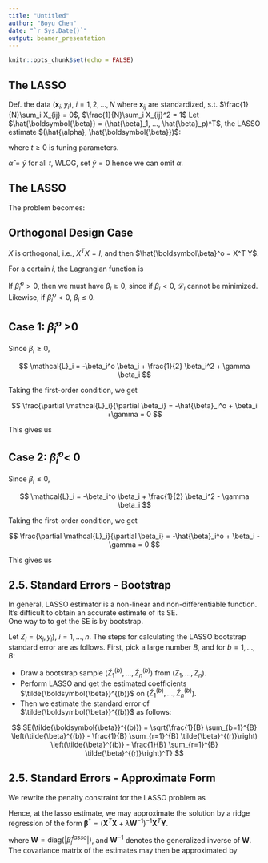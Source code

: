 ```yaml
---
title: "Untitled"
author: "Boyu Chen"
date: "`r Sys.Date()`"
output: beamer_presentation
---
```


```r
knitr::opts_chunk$set(echo = FALSE)
```

## The LASSO

Def. the data $(\mathbf{x}_i, y_i)$, $i = 1,2,...,N$
where $\mathbf{x}_{ij}$ are standardized, s.t. $\frac{1}{N}\sum_i X_{ij} = 0$, $\frac{1}{N}\sum_i X_{ij}^2 = 1$
Let $\hat{\boldsymbol{\beta}} = (\hat{\beta}_1, ..., \hat{\beta}_p)^T$, the LASSO estimate $(\hat{\alpha}, \hat{\boldsymbol{\beta}})$:

\begin{equation}
(\hat{\alpha}, \hat{\boldsymbol{\beta}}) := \arg\min \left\{ \sum_{i=1}^N (y_i - \alpha - \sum_j \beta_j x_{ij})^2 \right\} \text{ s.t. } \sum_j|\beta_i| \leq t
\end{equation}

where $t \geq 0$ is tuning parameters.

$\hat\alpha = \bar{y}$ for all $t$, WLOG, set $\bar{y} = 0$ hence we can omit $\alpha$.

## The LASSO

The problem becomes:

\begin{equation}
\boldsymbol{\hat\beta} := \arg\min \left\{ \sum_{i=1}^N (y_i - \sum_j \beta_j x_{ij})^2 \right\} \text{ s.t. } \sum_j|\beta_j| \leq t
\end{equation}

\begin{align*}
\hat{\boldsymbol{\beta}} & := \arg\min_{\boldsymbol{\beta}} \left( (Y-X\boldsymbol{\beta})^T(Y- X\boldsymbol{\beta}) + \lambda || \boldsymbol{\beta}|| \right) \\
& = \arg\min_{\boldsymbol{\beta}} \left( -Y^T X\boldsymbol{\beta} + \frac{1}{2} \boldsymbol{\beta}^T X^T X \boldsymbol{\beta} + \gamma ||\boldsymbol{\beta}|| \right)
\end{align*}

## Orthogonal Design Case

$X$ is orthogonal, i.e., $X^T X = I$, and then $\hat{\boldsymbol\beta}^o = X^T Y$.
\begin{align*}
& \min_{\boldsymbol{\beta}} \quad -Y^T X\boldsymbol{\beta} + \boldsymbol{\beta}^T X^T X \boldsymbol{\beta} + \gamma ||\boldsymbol{\beta}|| \\
\Rightarrow & \min_{\boldsymbol{\beta}} \quad -\hat{\boldsymbol{\beta}}^o \boldsymbol{\beta} + \frac{1}{2} \boldsymbol{\beta}^T \boldsymbol{\beta} + \gamma ||\boldsymbol{\beta}|| \\
\Rightarrow & \min_{\boldsymbol{\beta}} \quad \sum_{i=1}^p -\hat{\boldsymbol{\beta}}^o \boldsymbol{\beta} + \frac{1}{2} \beta_i^2 + \gamma |\beta_i|
\end{align*}

For a certain $i$, the Lagrangian function is 

\begin{equation}
\mathcal{L}_i = -\hat{\boldsymbol{\beta}}^o \boldsymbol{\beta} + \frac{1}{2} \beta_i^2 + \gamma |\beta_i|
\end{equation}

If $\hat{\beta}_i^o > 0$, then we must have $\beta_i \geq 0$, since if $\beta_i < 0$, $\mathcal{L}_i$ cannot be minimized. 
Likewise, if $\hat{\beta}_i^o < 0$, $\beta_i \leq 0$.


## Case 1: $\hat\beta_i^o$ >0

Since $\beta_i \geq 0$,

$$
\mathcal{L}_i = -\beta_i^o \beta_i + \frac{1}{2} \beta_i^2 + \gamma \beta_i
$$

Taking the first-order condition, we get

$$
\frac{\partial \mathcal{L}_i}{\partial \beta_i} = -\hat{\beta}_i^o + \beta_i +\gamma = 0
$$

This gives us

\begin{align*}
\hat{\beta}_i^{lasso} &= 
\begin{cases} 
\hat{\beta}_i^o - \gamma & \text{if } \hat{\beta}_i^o - \gamma \geq 0, \\
0 & \text{otherwise.}
\end{cases} \\
&= (\hat\beta_i^o - \gamma )^+ \\
&= \text{sgn}(\hat\beta_i^o) (|\hat \beta_i^o | - \gamma)^+
\end{align*}


## Case 2: $\hat\beta_i^o <$ 0

Since $\beta_i \leq 0$,

$$
\mathcal{L}_i = -\beta_i^o \beta_i + \frac{1}{2} \beta_i^2 - \gamma \beta_i
$$

Taking the first-order condition, we get

$$
\frac{\partial \mathcal{L}_i}{\partial \beta_i} = -\hat{\beta}_i^o + \beta_i -\gamma = 0
$$

This gives us

\begin{align*}
\hat{\beta}_i^{lasso} &= 
\begin{cases} 
\hat{\beta}_i^o + \gamma & \text{if } \hat{\beta}_i^o + \gamma \leq 0, \\
0 & \text{otherwise.}
\end{cases} \\
&= (- \hat\beta_i^o - \gamma )^+ \\
&= \text{sgn}(\hat\beta_i^o) (|\hat \beta_i^o | - \gamma)^+
\end{align*}

## 2.5. Standard Errors - Bootstrap
In general, LASSO estimator is a non-linear and non-differentiable function. It's difficult to obtain an accurate estimate of its SE.  
One way to to get the SE is by bootstrap.

Let $Z_i = (x_i, y_i)$, $i = 1, \dots, n$. The steps for calculating the LASSO bootstrap standard error are as follows. First, pick a large number $B$, and for $b = 1,\dots, B$:

-   Draw a bootstrap sample ($\tilde{Z}_1^{(b)}, \dots, \tilde{Z}_n^{(b)}$) from ($Z_1, \dots, Z_n$).
-   Perform LASSO and get the estimated coefficients $\tilde{\boldsymbol{\beta}}^{(b)}$ on ($\tilde{Z}_1^{(b)}, \dots, \tilde{Z}_n^{(b)}$).
-   Then we estimate the standard error of $\tilde{\boldsymbol{\beta}}^{(b)}$ as follows:

$$
SE(\tilde{\boldsymbol{\beta}}^{(b)}) = \sqrt{\frac{1}{B} \sum_{b=1}^{B} \left(\tilde{\beta}^{(b)} - \frac{1}{B} \sum_{r=1}^{B} \tilde{\beta}^{(r)}\right) \left(\tilde{\beta}^{(b)} - \frac{1}{B} \sum_{r=1}^{B} \tilde{\beta}^{(r)}\right)^T}
$$


## 2.5. Standard Errors - Approximate Form

We rewrite the penalty constraint for the LASSO problem as

\begin{equation}
\boldsymbol{\hat\beta} := \arg\min \left\{ \sum_{i=1}^N \left(y_i - \sum_j \beta_j x_{ij}\right)^2 \right\} \text{ s.t. } \frac{\sum_j|\beta_j|^2}{|\beta_j|}\leq t
\end{equation}

Hence, at the lasso estimate, we may approximate the solution by a ridge regression of the form $\boldsymbol{\beta}^* = (\boldsymbol{X}^T\boldsymbol{X} + \lambda \boldsymbol{W}^{-1} )^{-1} \boldsymbol{X}^T \boldsymbol{Y}$.  


where $\boldsymbol{W} = \text{diag}(|\hat\beta_j^{lasso}|)$, and $\boldsymbol{W}^{-1}$ denotes the generalized inverse of $\boldsymbol{W}$.
The covariance matrix of the estimates may then be approximated by

\begin{equation}
(\boldsymbol{X}^T\boldsymbol{X} + \lambda \boldsymbol{W}^{-1})^{-1} \boldsymbol{X}^T\boldsymbol{X} (\boldsymbol{X}^T\boldsymbol{X} + \lambda \boldsymbol{W}^{-1})^{-1} \hat\sigma^2
\end{equation}


